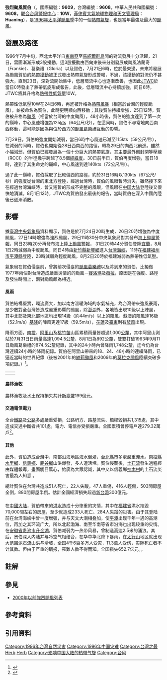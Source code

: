 {{NoteTA
|G1=TyphoonNew
|G2=TyphoonOld
|G3=Weather
|T=zh:颱風賀伯; zh-hans:超强台风贺伯; zh-hk:颱風賀伯; zh-tw:強烈颱風賀伯; zh-mo:颱風賀伯;
|1=zh:颱風賀伯; zh-hans:超强台风贺伯; zh-hk:颱風賀伯; zh-tw:強烈颱風賀伯; zh-mo:颱風賀伯;
|2=zh:Typhoon Herb; zh-hans:Super Typhoon Herb; zh-hk:Super Typhoon Herb; zh-tw:Severe Typhoon Herb; zh-mo:Typhoon Herb;
|skin=typhoon
}}
{{颱風基礎資訊新
| 颱風名稱 = 颱風賀伯
| 外文名稱 = Typhoon Herb
| 外文語言 = 英文
| 代表圖像 = Typhoon Herb.gif
| 代表圖像名稱 = 正值巔峰狀態颱風賀伯
| 形成日期 = 1996年7月23日
| 消散日期 = 1996年8月3日
| 十分鐘平均風速JMA = 95
| JMA = knot
| 十分鐘平均風速CWB = 53
| CWB = m/s
| 十分鐘平均風速HKO = 175
| 二分鐘平均風速 = 55
| NMC = m/s
| 一分鐘平均風速 = 140
| SSHS = knot
| 最低氣壓 = 925
| 財產損失 = {{TWN}}300億[[新台幣|新台幣]]{{refTag| name=book|《台灣的氣候》 -{涂}-建翊、余嘉裕、周佳 合著，遠足文化事業股份有限公司出版，2006年1版4刷}} {{noteTag|name=damages|JTWC的資料是5億美元。}}<br>{{CHNML}}652.7億[[人民幣|人民幣]]
（有记录以来損失第二多的太平洋台风，经通胀调整）
| 死傷人數 = {{TWN}}51死463傷22失蹤{{refTag| name=cwb}}<BR>{{CHNML}}779死<ref>{{Cite journal|title=中国台风灾情特征及其灾害客观评估方法|author=雷小途，陈佩燕，杨玉华，钱燕|url=http://www.cmsjournal.net/qxxb_cn/ch/reader/create_pdf.aspx?file_no=20090518|journal=中国气象学报|issue=67|doi=|others=|year=2009|volume=|page=|pmid=|archive-date=2020-05-10|archive-url=https://web.archive.org/web/20200510095816/http://www.cmsjournal.net/qxxb_cn/ch/reader/create_pdf.aspx?file_no=20090518|dead-url=yes}}</ref>
| 影響地區 = {{TWN}}<br />{{CHNML}}<!--影響地區只用{{CHNML}}就可以，因為影響的地區並不是影響的省份--><br />{{JPN}}
| 備註 = 
| 颱風路徑圖 = Herb 1996 track.png
| 風季年份 = 1996
| 風季位置 = 太平洋
}}
{{portal phs}}
'''強烈颱風賀伯'''（{{lang-en|'''Typhoon Herb'''}}，國際編號：'''9609'''，台灣編號：'''9608'''，中華人民共和國編號：'''9608'''，[[联合台风警报中心|联合台风警报中心]]：'''10W'''，[[菲律賓大氣地球物理和天文管理局|菲律賓大氣地球物理和天文管理局]]：'''Huaning'''），是[[1996年太平洋颱風季|1996年太平洋颱風季]]中的一個[[熱帶氣旋|熱帶氣旋]]，也是當年最強及最大的[[颱風|颱風]]{{refTag|name=jtwc|[https://metocph.nmci.navy.mil/jtwc/atcr/1996atcr/pdf/wnp/10w.pdf  JTWC颱風報告]}}。

==發展及路徑==
{{NoteUTC+8}}

1996年7月中旬{{refTag|name=jtwc}}，西北太平洋自[[東南亞|東南亞]]至[[馬紹爾群島|馬紹爾群島]]間的對流發展十分活躍，21日，雲團漸漸形成3股擾動，這3股擾動由西向東後來分別發展成颱風法蘭奇（Frankie）、葛樂禮（Gloria）以及賀伯，7月21日6時，位於最東邊，未來將發展為颱風賀伯的[[熱帶擾動|熱帶擾動]]被正式發出熱帶氣旋形成警報，不過，該擾動的對流仍不甚強大，直到23日，深對流開始集中，低層環流中心也逐漸改善，也因此[[聯合颱風警報中心|JTWC]]於當日0時發出了熱帶氣旋形成報告，此後，低層環流中心持續加強，同日6時，JTWC將其升格為[[熱帶性低氣壓|熱帶性低氣壓]]10W。

熱帶性低氣壓10W在24日6時，再進被升格為[[熱帶風暴|熱帶風暴]]（相當於台灣的輕度颱風），並被命名為賀伯，此時更明顯向西移動；其後賀伯持續增強，25日12時，賀伯被升格為[[颱風|颱風]]（相當於台灣的中度颱風），48小時後，賀伯的強度達到了第一次的巔峰，中心風速增強為125[[節|kts]]（64公尺/秒），在這同時，賀伯不尋常地向西南西移動，這可能是因為與位於西方的[[颱風葛樂禮_(1996年)|颱風葛樂禮]]互動的影響。

7月29日，賀伯的強度開始減弱，當日6時中心風速已減至115kts（59公尺/秒），在減弱的同時，賀伯也開始從28日西南西的路徑，轉為29日的向西北前進。雖然小幅減弱，但賀伯已經發展為一個十分巨大的熱帶氣旋，其主要最外側封閉等壓線（ROCI）的半徑幾乎跨越了8.5個[[經緯度|經緯度]]。30日前半日，賀伯再度增強，當日18時，達到了其生命史的巔峰，中心風速到達140kts（72公尺/秒）。

過了此一巔峰，賀伯採取了比較偏西的路徑，約於31日16時以130kts（67公尺/秒）的強度從台灣的東北方登陸，經過台灣時，賀伯的風眼暫時消失，雖然接下來在經過台灣海峽時，曾又短暫的形成不完整的風眼，但風眼在[[中国大陆|中国大陆]]登陸後又很快地消滅。8月1日12時，JTWC為賀伯發出最後的報告，當時賀伯在深入中國內陸後已逐漸消散。

==影響==
{{造成损失最大的太平洋台风|align=right}}
==={{TWN}}===
{{NoteUTC+8}}
{{臺灣颱風降雨紀錄|align=right}}
{{臺灣颱風降水量紀錄}}
據[[交通部中央氣象局|臺灣中央氣象局]]資料{{refTag|name=cwb|《民國八十五年颱風調查報告》，1999年2月，中央氣象局}}顯示，賀伯是於7月24日20時生成，26日20時增強為中度颱風，27日14時增強為強烈颱風，29日11時30分中央氣象局對其發布[[海上颱風警報|海上颱風警報]]，同日23時20分再發布海上[[陸上颱風警報|陸上颱風警報]]， 31日20時44分賀伯登陸[[宜蘭縣|宜蘭]]，8月1日2時減弱為中度颱風，同日4時由[[新竹縣|新竹縣]][[新豐鄉_(台灣)|新豐鄉]]進入[[台灣海峽|台灣海峽]]，11時在[[福建|福建]][[福州市|福州市]][[平潭縣|平潭縣]]登陸，23時減弱為輕度颱風，8月2日20時於福建減弱為熱帶性低氣壓。

氣象局在賀伯侵臺前，曾將前次侵臺的[[颱風葛樂禮_(1996年)|颱風葛樂禮]]以及將到來的賀伯，比擬做1977年兩個對台灣造成嚴重災情的的颱風－[[颱風賽洛瑪_(1977年)|賽洛瑪]]及[[颱風薇拉_(1977年)|薇拉]]{{refTag|name=new1|《葛樂禮/賀伯 路徑類似十九年前 賽洛瑪/薇拉》，1996年7月30日，中國時報}}，原因是在強度、路徑及發生時間上，兩對颱風頗為相近。

====風雨====
賀伯結構堅實，環流廣大，加以南方溫暖海域的水氣補充，為台灣帶來強風豪雨，是少數對全台灣皆造成嚴重影響的颱風{{refTag|name=new2|《颱風警報解除 降雨量創卅三來新高》，1996年8月2日，中國時報}}，除[[澎湖縣|澎湖]]外，各地皆出現10級以上陣風，其中北部及東北部地區均出現14級（約44m/s）以上的陣風，[[蘇澳鎮_(台灣)|蘇澳]]的陣風達16級（52.1m/s）[[基隆市|基隆]]的陣風更達17級（59.5m/s），[[花蓮縣|花蓮]]及[[臺東縣|臺東]]則有[[焚風|焚風]]出現。

降雨方面，[[南投縣|南投]]、[[阿里山鄉|阿里山]]及[[桃園市|桃]][[新竹縣|竹]][[苗栗縣|苗]]山區累積雨量皆超過1,000[[公釐|公釐]]，其中阿里山測站於7月31日日雨量高達1,094.5公釐、8月1日為892公釐，雙雙打破1963年9月11日颱風葛樂禮的874.5公釐紀錄，其中的24小時內曾降雨1,748公釐，迄今仍為台灣連續24小時的降雨紀錄。賀伯在阿里山帶來的18、24、48小時的連續降雨，已逼近當時的世界紀錄（後被2001年的[[颱風納莉_(2001年)|納莉颱風]]和2009年的[[颱風莫拉克_(2009年)|莫拉克颱風]]陸續突破多項紀錄。）<ref name="joec1">{{cite journal |url=http://www.fg.tp.edu.tw/~earth/learn/esf/magazine/970301.htm |deadurl=yes |archive-url=https://web.archive.org/web/20121102045546/http://www.fg.tp.edu.tw/~earth/learn/esf/magazine/970301.htm# |title=賀伯颱風－認識西北颱 |author=[[吳俊傑_(氣象學家)|吳俊傑]] |journal=《[[地球科學雜誌|地球科學雜誌]]》 |volume=創刊號 |issue=1997年3月 |date=1997-03 |archive-date=2012-11-02 |access-date=2018-10-31 |language=zh-hant }}</ref>。

{| style="margin: 1em auto 1em auto;"
|-
| {{TWTY Wind|avg|彭佳嶼=24.0|鞍部=22.4|竹子湖=3.4|基隆=8.8|臺北=12.2|新竹=11.4|宜蘭=7.5|蘇澳=15.6|花蓮=16.9|成功=14.7|臺東=10.1|大武=18.2|蘭嶼=44.6|臺中=5.9|梧棲=15.9|日月潭=9.0|阿里山=10.1|嘉義=13.8|玉山=25.7|臺南=12.2|高雄=15.2|恆春=16.4|澎湖=13.6|東吉島=27.3|Remark=金門、馬祖測站當時尚未設立。}}
| {{TWTY Wind|gust|彭佳嶼=52.0|鞍部=50.1|竹子湖=37.9|基隆=59.5|臺北=44.6|新竹=29.8|宜蘭=35.6|蘇澳=52.1|花蓮=28.8|成功=34.8|臺東=24.0|大武=25.9|蘭嶼=55.8|臺中=25.5|梧棲=36.9|日月潭=39.5|阿里山=30.6|嘉義=27.8|玉山=42.4|臺南=24.3|高雄=26.0|恆春=31.4|澎湖=23.7|東吉島=34.0|Remark=金門、馬祖測站當時尚未設立。}}
|}

====農林漁牧====
農林漁牧及水土保持損失共計[[新臺幣|新臺幣]]199億元。

====交通電信電力====
全台[[鐵路|鐵路]]及[[公路|公路]]多處嚴重受損，公路坍方、路基流失、橋樑毀損共1,315處，其中造成交通中斷者共101處。電力、電信亦受損嚴重。全國累積曾停電戶達279.32萬戶<ref>{{cite news |author1=黃巧雯 |title=颱風梅姬破310萬戶停電 史上第2多 |url=https://www.cna.com.tw/news/firstnews/201609270106.aspx |accessdate=2019-08-23 |agency=中央通訊社 |date=2016-09-27}}</ref>。

====其他====
此外，賀伯造成台灣中、南部沿海地區海水倒灌，[[台北|台北縣市]]多處嚴重淹水。[[南投縣|南投縣]][[水里鄉|水里鄉]]、[[信義鄉_(臺灣)|信義鄉]]、[[鹿谷鄉|鹿谷鄉]]山洪爆發，多人遭活埋{{refTag|name=tdb|[http://rdc28.cwb.gov.tw/data.php 中央氣象局TDB防災颱風資料庫網路系統]}}。賀伯侵襲後，[[土石流|土石流]]發生過程經由媒體報導，畫面觸目驚心，始廣為大眾認識，其中又以信義鄉[[神木村|神木村]]的土石流災害最為人知悉{{refTag|name=nchu|[http://water.nchu.edu.tw/main/EBOOK/common/disaster/stwood.htm 台灣坡地環境資訊網－神木村土石流災害]}} {{refTag|name=swcb|[http://246.swcb.gov.tw/School/school-typhoon-3.asp 土石流防災資訊網－颱風與土石流]}}。

總計賀伯在台灣共造成51人死亡，22人失蹤，47人重傷，416人輕傷，503間房屋全倒，880間房屋半倒{{refTag| name=cwb}}{{refTag|name=ndppc|[ 台灣地區天然災害損失統計]}}。估計全國經濟損失超過[[新台幣|新台幣]]300億元{{refTag|name=book}}{{refTag| name=joec2|[http://earth.fg.tp.edu.tw/learn/esf/magazine/980902.htm 台灣的洪水災害，文/郭振泰，《地球科學雜誌》第7期，1998年9月]}}。

==={{PRC}}===
在[[中國大陆|中國大陆]]，賀伯帶來的[[洪水|洪水]]造成十分惨重的灾情，其中在[[福建省|福建省]]洪水摧毀70,000間左右的房屋，至少就造成233人死亡、284人失蹤的災害。由于其登陆前在台湾海峡中曾一度增强，并与天文大潮相叠加，使[[平潭|平潭]]出现千年一遇的高潮位，再加之其环流广大，所以北起渤海、南至华南等省市沿海也出现较重的灾情。在[[安徽省|安徽省]][[贵池市|贵池市]][[升金湖|升金湖]]，賀伯减弱为一热带风暴，曾制造高达2.5米的涌浪。其后，贺伯深入内陆并与冷空气相结合，在华中华北降下暴雨，在[[太行山|太行山]]地区就出现大范围泥石流山洪与滑坡，全国4千6百多万人受灾，11.3萬人受伤，实际死亡者不计其数。但由于严重的瞒报，罹難人数不得而知。全国损失652.7亿元。{{refTag|name=jtwc}}。

==註解==
<div class="references-small">
{{NoteFoot}}

== 參見 ==

* [[2000年以前強烈颱風列表|2000年以前強烈颱風列表]]</div>

==參考資料==
<div class="references-small">
{{RefFoot}}
</div>

==引用資料==
<references/>

{{台灣颱風}}

[[Category:1996年台灣自然災害|Category:1996年台灣自然災害]]
[[Category:1996年中国灾难|Category:1996年中国灾难]]
[[Category:台灣之最|Category:台灣之最]]
[[Category:1996年太平洋颱風季|Herb]]
[[Category:五級熱帶氣旋|Herb]]
[[Category:影响中国大陆的热带气旋|Category:影响中国大陆的热带气旋]]
[[Category:台风|Category:台风]]
